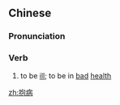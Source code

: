 ==Chinese==
{{zh-forms}}

===Pronunciation===
{{zh-pron
|m=bàobìng
|c=pou5 bing6
|cat=v
}}

===Verb===
{{zh-verb}}

# to be [[ill]]; to be in [[bad]] [[health]]

[[zh:抱病]]